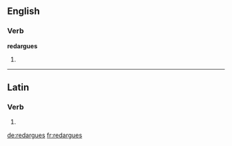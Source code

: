 ==English==

===Verb===
'''redargues'''

# {{third-person singular of|redargue}}

----

==Latin==

===Verb===
{{la-verb-form|redarguēs}}

# {{conjugation of|redarguo|redarguō|2|s|fut|act|ind|lang=la}}
{{count page|[[Wiktionary:Page count]]}}

[[de:redargues]]
[[fr:redargues]]